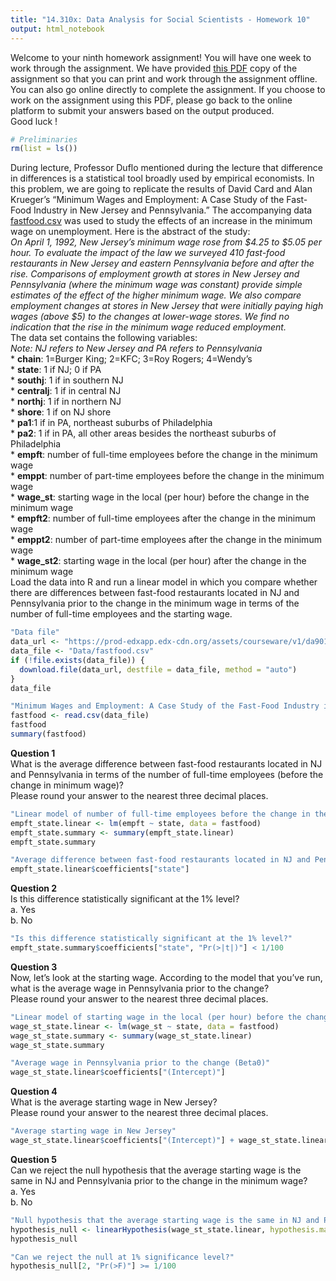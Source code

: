 ```yaml
---
title: "14.310x: Data Analysis for Social Scientists - Homework 10"
output: html_notebook
---
```



Welcome to your ninth homework assignment! You will have one week to work through the assignment. We have provided [this PDF](https://prod-edxapp.edx-cdn.org/assets/courseware/v1/6d303d0de53eba270bd698fb917e2611/asset-v1:MITx+14.310x+3T2018+type@asset+block/pset10questions.pdf) copy of the assignment so that you can print and work through the assignment offline. You can also go online directly to complete the assignment. If you choose to work on the assignment using this PDF, please go back to the online platform to submit your answers based on the output produced.\
Good luck !\

```r
# Preliminaries
rm(list = ls())
```

During lecture, Professor Duflo mentioned during the lecture that difference in differences is a statistical tool broadly used by empirical economists. In this problem, we are going to replicate the results of David Card and Alan Krueger's "Minimum Wages and Employment: A Case Study of the Fast-Food Industry in New Jersey and Pennsylvania." The accompanying data [fastfood.csv](https://prod-edxapp.edx-cdn.org/assets/courseware/v1/da9013939cb425f9730d4b587a3c51b4/asset-v1:MITx+14.310x+3T2018+type@asset+block/fastfood.csv) was used to study the effects of an increase in the minimum wage on unemployment. Here is the abstract of the study:\
*On April 1, 1992, New Jersey's minimum wage rose from $4.25 to $5.05 per hour. To evaluate the impact of the law we surveyed 410 fast-food restaurants in New Jersey and eastern Pennsylvania before and after the rise. Comparisons of employment growth at stores in New Jersey and Pennsylvania (where the minimum wage was constant) provide simple estimates of the effect of the higher minimum wage. We also compare employment changes at stores in New Jersey that were initially paying high wages (above $5) to the changes at lower-wage stores. We find no indication that the rise in the minimum wage reduced employment.*\
The data set contains the following variables:\
*Note: NJ refers to New Jersey and PA refers to Pennsylvania*\
* **chain**: 1=Burger King; 2=KFC; 3=Roy Rogers; 4=Wendy's\
* **state**: 1 if NJ; 0 if PA  \
* **southj**:  1 if in southern NJ\
* **centralj**: 1 if in central NJ\
* **northj**:  1 if in northern NJ\
* **shore**: 1 if on NJ shore\
* **pa1**:1 if in PA, northeast suburbs of Philadelphia\
* **pa2**: 1 if in PA, all other areas besides the northeast suburbs of Philadelphia\
* **empft**: number of full-time employees before the change in the minimum wage\
* **emppt**: number of part-time employees before the change in the minimum wage\
* **wage_st**:   starting wage in the local (per hour) before the change in the minimum wage\
* **empft2**: number of full-time employees after the change in the minimum wage\
* **emppt2**: number of part-time employees after the change in the minimum wage\
* **wage_st2**: starting wage in the local (per hour) after the change in the minimum wage\
Load the data into R and run a linear model in which you compare whether there are differences between fast-food restaurants located in NJ and Pennsylvania prior to the change in the minimum wage in terms of the number of full-time employees and the starting wage.\
```r
"Data file"
data_url <- "https://prod-edxapp.edx-cdn.org/assets/courseware/v1/da9013939cb425f9730d4b587a3c51b4/asset-v1:MITx+14.310x+3T2018+type@asset+block/fastfood.csv"
data_file <- "Data/fastfood.csv"
if (!file.exists(data_file)) {
  download.file(data_url, destfile = data_file, method = "auto")
}
data_file

"Minimum Wages and Employment: A Case Study of the Fast-Food Industry in New Jersey and Pennsylvania."
fastfood <- read.csv(data_file)
fastfood
summary(fastfood)
```

**Question 1**\
What is the average difference between fast-food restaurants located in NJ and Pennsylvania in terms of the number of full-time employees (before the change in minimum wage)?\
Please round your answer to the nearest three decimal places.\
```r
"Linear model of number of full-time employees before the change in the minimum wage (empft) on state"
empft_state.linear <- lm(empft ~ state, data = fastfood)
empft_state.summary <- summary(empft_state.linear)
empft_state.summary

"Average difference between fast-food restaurants located in NJ and Pennsylvania in terms of the number of full-time employees (before the change in minimum wage) (Beta1)"
empft_state.linear$coefficients["state"]
```

**Question 2**\
Is this difference statistically significant at the 1% level?\
a. Yes\
b. No\
```r
"Is this difference statistically significant at the 1% level?"
empft_state.summary$coefficients["state", "Pr(>|t|)"] < 1/100
```

**Question 3**\
Now, let's look at the starting wage. According to the model that you've run, what is the average wage in Pennsylvania prior to the change?\
Please round your answer to the nearest three decimal places.\
```r
"Linear model of starting wage in the local (per hour) before the change in the minimum wage (wage_st) on state"
wage_st_state.linear <- lm(wage_st ~ state, data = fastfood)
wage_st_state.summary <- summary(wage_st_state.linear)
wage_st_state.summary

"Average wage in Pennsylvania prior to the change (Beta0)"
wage_st_state.linear$coefficients["(Intercept)"]
```

**Question 4**\
What is the average starting wage in New Jersey?\
Please round your answer to the nearest three decimal places.\
```r
"Average starting wage in New Jersey"
wage_st_state.linear$coefficients["(Intercept)"] + wage_st_state.linear$coefficients["state"]
```

**Question 5**\
Can we reject the null hypothesis that the average starting wage is the same in NJ and Pennsylvania prior to the change in the minimum wage?\
a. Yes\
b. No\
```r
"Null hypothesis that the average starting wage is the same in NJ and Pennsylvania prior to the change in the minimum wage (Beta0 - Beta1 = 0)"
hypothesis_null <- linearHypothesis(wage_st_state.linear, hypothesis.matrix = c(1, -1))
hypothesis_null

"Can we reject the null at 1% significance level?"
hypothesis_null[2, "Pr(>F)"] >= 1/100
```











